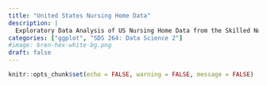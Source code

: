 ```yaml
---
title: "United States Nursing Home Data"
description: |
  Exploratory Data Analysis of US Nursing Home Data from the Skilled Nursing Facility Cost Report (Data.CMS.gov)
categories: ["ggplot", "SDS 264: Data Science 2"]
#image: bren-hex-white-bg.png
draft: false
---
```


```r
knitr::opts_chunk$set(echo = FALSE, warning = FALSE, message = FALSE) 

```